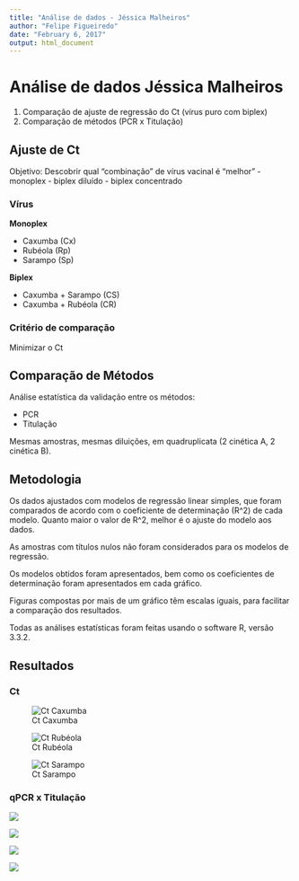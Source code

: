 ```yaml
---
title: "Análise de dados - Jéssica Malheiros"
author: "Felipe Figueiredo"
date: "February 6, 2017"
output: html_document
---
```


# Análise de dados Jéssica Malheiros

1. Comparação de ajuste de regressão do Ct (vírus puro com biplex)
2. Comparação de métodos (PCR x Titulação)

## Ajuste de Ct ##

Objetivo: Descobrir qual "combinação" de vírus vacinal é "melhor"
- monoplex
- biplex diluído
- biplex concentrado

### Vírus ###

**Monoplex**

- Caxumba (Cx)
- Rubéola (Rp)
- Sarampo (Sp)

**Biplex**

- Caxumba + Sarampo (CS)
- Caxumba + Rubéola (CR)

### Critério de comparação ###

Minimizar o Ct

## Comparação de Métodos ##

Análise estatística da validação entre os métodos:

- PCR
- Titulação

Mesmas amostras, mesmas diluições, em quadruplicata (2 cinética A, 2 cinética B).

## Metodologia ##

Os dados ajustados com modelos de regressão linear simples, que foram comparados de acordo com o coeficiente de determinação (R^2) de cada modelo.
Quanto maior o valor de R^2, melhor é o ajuste do modelo aos dados.

As amostras com títulos nulos não foram considerados para os modelos de regressão.

Os modelos obtidos foram apresentados, bem como os coeficientes de determinação foram apresentados em cada gráfico.

Figuras compostas por mais de um gráfico têm escalas iguais, para facilitar a comparação dos resultados.

Todas as análises estatísticas foram feitas usando o software R, versão 3.3.2.

## Resultados ##

### Ct ###

![Ct Caxumba](../figuras/ct-caxumba.png)

![Ct Rubéola](../figuras/ct-rubeola.png)

![Ct Sarampo](../figuras/ct-sarampo.png)

### qPCR x Titulação ###


![](../figuras/mc_cx_001_pool.png)

![](../figuras/mc_cx_0001_pool.png)


![](../figuras/mc_sp_001_pool.png)

![](../figuras/mc_sp_0001_pool.png)



